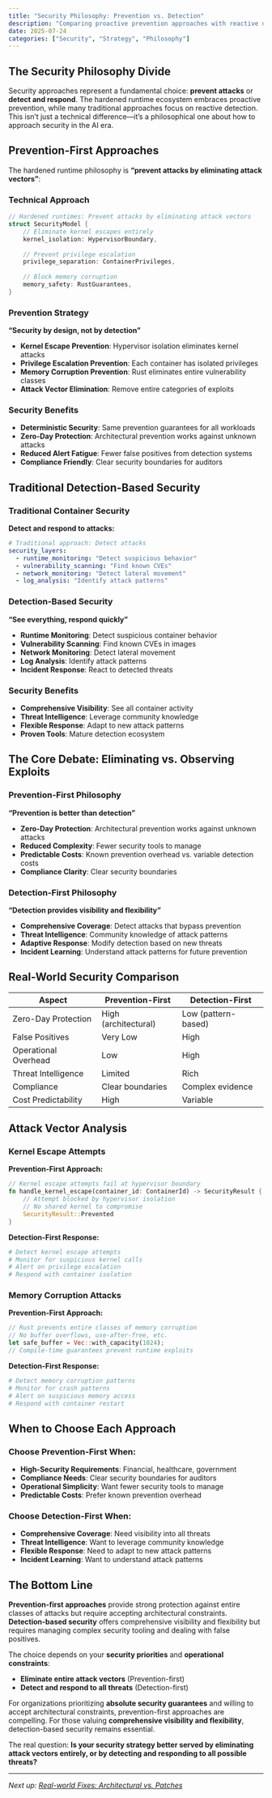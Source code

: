 ```yaml
---
title: "Security Philosophy: Prevention vs. Detection"
description: "Comparing proactive prevention approaches with reactive detection and visibility strategies in the hardened runtime ecosystem"
date: 2025-07-24
categories: ["Security", "Strategy", "Philosophy"]
---
```


## The Security Philosophy Divide

Security approaches represent a fundamental choice: **prevent attacks** or **detect and respond**. The hardened runtime ecosystem embraces proactive prevention, while many traditional approaches focus on reactive detection. This isn't just a technical difference—it's a philosophical one about how to approach security in the AI era.

## Prevention-First Approaches

The hardened runtime philosophy is **"prevent attacks by eliminating attack vectors"**:

### Technical Approach

```rust
// Hardened runtimes: Prevent attacks by eliminating attack vectors
struct SecurityModel {
    // Eliminate kernel escapes entirely
    kernel_isolation: HypervisorBoundary,
    
    // Prevent privilege escalation
    privilege_separation: ContainerPrivileges,
    
    // Block memory corruption
    memory_safety: RustGuarantees,
}
```

### Prevention Strategy

**"Security by design, not by detection"**

- **Kernel Escape Prevention**: Hypervisor isolation eliminates kernel attacks
- **Privilege Escalation Prevention**: Each container has isolated privileges
- **Memory Corruption Prevention**: Rust eliminates entire vulnerability classes
- **Attack Vector Elimination**: Remove entire categories of exploits

### Security Benefits

- **Deterministic Security**: Same prevention guarantees for all workloads
- **Zero-Day Protection**: Architectural prevention works against unknown attacks
- **Reduced Alert Fatigue**: Fewer false positives from detection systems
- **Compliance Friendly**: Clear security boundaries for auditors

## Traditional Detection-Based Security

### Traditional Container Security

**Detect and respond to attacks:**

```yaml
# Traditional approach: Detect attacks
security_layers:
  - runtime_monitoring: "Detect suspicious behavior"
  - vulnerability_scanning: "Find known CVEs"
  - network_monitoring: "Detect lateral movement"
  - log_analysis: "Identify attack patterns"
```

### Detection-Based Security

**"See everything, respond quickly"**

- **Runtime Monitoring**: Detect suspicious container behavior
- **Vulnerability Scanning**: Find known CVEs in images
- **Network Monitoring**: Detect lateral movement
- **Log Analysis**: Identify attack patterns
- **Incident Response**: React to detected threats

### Security Benefits

- **Comprehensive Visibility**: See all container activity
- **Threat Intelligence**: Leverage community knowledge
- **Flexible Response**: Adapt to new attack patterns
- **Proven Tools**: Mature detection ecosystem

## The Core Debate: Eliminating vs. Observing Exploits

### Prevention-First Philosophy

**"Prevention is better than detection"**

- **Zero-Day Protection**: Architectural prevention works against unknown attacks
- **Reduced Complexity**: Fewer security tools to manage
- **Predictable Costs**: Known prevention overhead vs. variable detection costs
- **Compliance Clarity**: Clear security boundaries

### Detection-First Philosophy

**"Detection provides visibility and flexibility"**

- **Comprehensive Coverage**: Detect attacks that bypass prevention
- **Threat Intelligence**: Community knowledge of attack patterns
- **Adaptive Response**: Modify detection based on new threats
- **Incident Learning**: Understand attack patterns for future prevention

## Real-World Security Comparison

| Aspect | Prevention-First | Detection-First |
|--------|------------------|-----------------|
| Zero-Day Protection | High (architectural) | Low (pattern-based) |
| False Positives | Very Low | High |
| Operational Overhead | Low | High |
| Threat Intelligence | Limited | Rich |
| Compliance | Clear boundaries | Complex evidence |
| Cost Predictability | High | Variable |

## Attack Vector Analysis

### Kernel Escape Attempts

**Prevention-First Approach:**
```rust
// Kernel escape attempts fail at hypervisor boundary
fn handle_kernel_escape(container_id: ContainerId) -> SecurityResult {
    // Attempt blocked by hypervisor isolation
    // No shared kernel to compromise
    SecurityResult::Prevented
}
```

**Detection-First Response:**
```bash
# Detect kernel escape attempts
# Monitor for suspicious kernel calls
# Alert on privilege escalation
# Respond with container isolation
```

### Memory Corruption Attacks

**Prevention-First Approach:**
```rust
// Rust prevents entire classes of memory corruption
// No buffer overflows, use-after-free, etc.
let safe_buffer = Vec::with_capacity(1024);
// Compile-time guarantees prevent runtime exploits
```

**Detection-First Response:**
```bash
# Detect memory corruption patterns
# Monitor for crash patterns
# Alert on suspicious memory access
# Respond with container restart
```

## When to Choose Each Approach

### Choose Prevention-First When:

- **High-Security Requirements**: Financial, healthcare, government
- **Compliance Needs**: Clear security boundaries for auditors
- **Operational Simplicity**: Want fewer security tools to manage
- **Predictable Costs**: Prefer known prevention overhead

### Choose Detection-First When:

- **Comprehensive Coverage**: Need visibility into all threats
- **Threat Intelligence**: Want to leverage community knowledge
- **Flexible Response**: Need to adapt to new attack patterns
- **Incident Learning**: Want to understand attack patterns

## The Bottom Line

**Prevention-first approaches** provide strong protection against entire classes of attacks but require accepting architectural constraints. **Detection-based security** offers comprehensive visibility and flexibility but requires managing complex security tooling and dealing with false positives.

The choice depends on your **security priorities** and **operational constraints**:

- **Eliminate entire attack vectors** (Prevention-first)
- **Detect and respond to all threats** (Detection-first)

For organizations prioritizing **absolute security guarantees** and willing to accept architectural constraints, prevention-first approaches are compelling. For those valuing **comprehensive visibility and flexibility**, detection-based security remains essential.

The real question: **Is your security strategy better served by eliminating attack vectors entirely, or by detecting and responding to all possible threats?**

---

*Next up: [Real-world Fixes: Architectural vs. Patches](/posts/real-world-fixes.qmd)* 